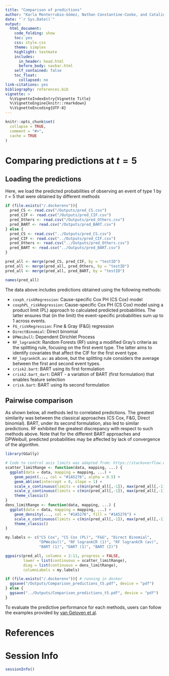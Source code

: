 ```yaml
---
title: "Comparison of predictions"
author: "Karla Monterrubio-Gómez, Nathan Constantine-Cooke, and Catalina Vallejos"
date: "`r Sys.Date()`"
output:
  html_document:
    code_folding: show
    toc: yes
    css: style.css
    theme: simplex
    highlight: textmate
    includes:
      in_header: head.html
      before_body: navbar.html
    self_contained: false
    toc_float:
      collapsed: no
link-citations: yes
bibliography: references.bib
vignette: >
  %\VignetteIndexEntry{Vignette Title}
  %\VignetteEngine{knitr::rmarkdown}
  %\VignetteEncoding{UTF-8}
---
```


```r
knitr::opts_chunk$set(
  collapse = TRUE,
  comment = "#>",
  cache = TRUE
)
```

# Comparing predictions at $t=5$

## Loading the predictions

Here, we load the predicted probabilities of observing an event of type 1 by
$t=5$ that were obtained by different methods

```r
if (file.exists("/.dockerenv")){
  pred_CS <- read.csv("/Outputs/pred_CS.csv")
  pred_CIF <- read.csv("/Outputs/pred_CIF.csv")
  pred_Others <- read.csv("/Outputs/pred_Others.csv")
  pred_BART <- read.csv("/Outputs/pred_BART.csv")
} else {
  pred_CS <- read.csv("../Outputs/pred_CS.csv")
  pred_CIF <- read.csv("../Outputs/pred_CIF.csv")
  pred_Others <- read.csv("../Outputs/pred_Others.csv")
  pred_BART <- read.csv("../Outputs/pred_BART.csv")
}

pred_all <- merge(pred_CS, pred_CIF, by = "testID")
pred_all <- merge(pred_all, pred_Others, by = "testID")
pred_all <- merge(pred_all, pred_BART, by = "testID")

names(pred_all)
```

The data above includes predictions obtained using the following methods:

* `coxph_riskRegression`: Cause-specific Cox PH (CS Cox) model 
* `coxphPL_riskRegression`: Cause-specific Cox PH (CS Cox) model using a product
limit (PL) approach to calculated predicted probabilities. The latter ensures
that (in the limit) the event-specific probabilities sum up to 1 across events. 
* `FG_riskRegression`: Fine & Gray (F&G) regression   
* `DirectBinomial`: Direct binomial        
* `DPWeibull`: Dependent Dirichlet Process        
* `RF_logrankCR`: Random Forests (RF) using a modified Gray's criteria as the 
splitting rule, focusing on the first event type. The latter aims to identify 
covariates that affect the CIF for the first event type.
* `RF_logrankCR.av`: as above, but the splitting rule considers the average 
between the first and second event types.
* `crisk2.bart`: BART using its first formulation    
* `crisk2.bart_dart`: DART - a variation of BART (first formulation) that
enables feature selection
* `crisk.bart`: BART using its second formulation    

## Pairwise comparison

As shown below, all methods led to correlated predictions. The greatest similarity was between the classical approaches (CS Cox, F&G, Direct binomial).
BART, under its second formulation, also led to similar predictions. RF 
exhibited the greatest discrepancy with respect to such methods above.
Note that for the different BART approaches and DPWeibull, predicted probabilities may be affected by lack of convergence of the algorithm. 

```r
library(GGally)

# Code to control axis limits was adapted from: https://stackoverflow.com/questions/53277656/how-to-define-facet-axis-limits-in-ggpairs-function
scatter_limitRange <- function(data, mapping, ...) { 
  ggplot(data = data, mapping = mapping, ...) + 
    geom_point(..., col = "#1A5276", alpha = 0.5) + 
    geom_abline(intercept = 0, slope = 1) +
    scale_x_continuous(limits = c(min(pred_all[,-1]), max(pred_all[,-1]))) +
    scale_y_continuous(limits = c(min(pred_all[,-1]), max(pred_all[,-1]))) +
    theme_classic()
}
dens_limitRange <- function(data, mapping, ...) {
  ggplot(data = data, mapping = mapping, ...) + 
    geom_density(..., col = "#1A5276", fill = "#1A5276") + 
    scale_x_continuous(limits = c(min(pred_all[,-1]), max(pred_all[,-1]))) +
    theme_classic()
}

my.labels <- c("CS Cox", "CS Cox (PL)", "F&G", "Direct Binomial", 
               "DPWeibull", "RF logrankCR (1)", "RF logrankCR (av)", 
               "BART (1)", "DART (1)", "BART (2)")

ggpairs(pred_all, columns = 2:11, progress = FALSE,
        lower = list(continuous = scatter_limitRange),
        diag = list(continuous = dens_limitRange),
        columnLabels = my.labels)

if (file.exists("/.dockerenv")){ # running in docker
  ggsave("/Outputs/Comparison_predictions_t5.pdf", device = "pdf")
} else {
  ggsave("../Outputs/Comparison_predictions_t5.pdf", device = "pdf")
}
```

To evaluate the predictive performance for each methods, users can follow the
examples provided by [van Geloven et al](https://github.com/survival-lumc/ValidationCompRisks).

# References
<div id="refs"></div>

# Session Info
```r
sessionInfo()
```
